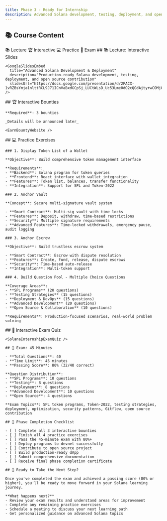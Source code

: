 ```yaml
---
title: Phase 3 - Ready for Internship
description: Advanced Solana development, testing, deployment, and open source contribution
---
```


## 📚 Course Content

<TabbedContent defaultTab="lecture">
  <TabList>
    <Tab value="lecture">📚 Lecture</Tab>
    <Tab value="interactive">🏆 Interactive</Tab>
    <Tab value="practice">💻 Practice</Tab>
    <Tab value="exam">📝 Exam</Tab>
  </TabList>

  <TabContent value="lecture">
    ## 📚 Lecture: Interactive Slides

    <GoogleSlidesEmbed
      title="Advanced Solana Development & Deployment"
      description="Production-ready Solana development, testing, deployment, and open source contribution"
      slidesUrl="https://docs.google.com/presentation/d/2PACX-1vRZBsYmja1nlttRCL9J71ICnVaBxdGCpSj_LUCtWLsD_Uc53Lme0dO2cQGdAjtyrwCOMj0vJIBgRaso"
    />
  </TabContent>

  <TabContent value="interactive">
    ## 🏆 Interactive Bounties

    **Required**: 3 bounties

    _Details will be announced later_

    <EarnBountyWebsite />
  </TabContent>

  <TabContent value="practice">
    ## 💻 Practice Exercises

    ### 1. Display Token List of a Wallet

    **Objective**: Build comprehensive token management interface

    **Requirements**:
    - **Backend**: Solana program for token queries
    - **Frontend**: React interface with wallet integration
    - **Features**: Token list, balances, transfer functionality
    - **Integration**: Support for SPL and Token-2022

    ### 2. Anchor Vault

    **Concept**: Secure multi-signature vault system

    - **Smart Contract**: Multi-sig vault with time locks
    - **Features**: Deposit, withdraw, time-based restrictions
    - **Security**: Multiple signature requirements
    - **Advanced Features**: Time-locked withdrawals, emergency pause, audit logging

    ### 3. Anchor Escrow

    **Objective**: Build trustless escrow system

    - **Smart Contract**: Escrow with dispute resolution
    - **Features**: Create, fund, release, dispute escrows
    - **Security**: Time-based auto-release
    - **Integration**: Multi-token support

    ### 4. Build Question Pool - Multiple Choice Questions

    **Coverage Areas**:
    - **SPL Programs** (20 questions)
    - **Testing Strategies** (15 questions)
    - **Deployment & DevOps** (15 questions)
    - **Advanced Development** (20 questions)
    - **Open Source & Collaboration** (10 questions)

    **Requirements**: Production-focused scenarios, real-world problem solving
  </TabContent>

  <TabContent value="exam">
    ## 📝 Interactive Exam Quiz

    <SolanaInternshipExamQuiz />

    ## 📝 Exam: 45 Minutes

    - **Total Questions**: 40
    - **Time Limit**: 45 minutes
    - **Passing Score**: 80% (32/40 correct)

    **Question Distribution**:
    - **SPL Programs**: 10 questions
    - **Testing**: 8 questions
    - **Deployment**: 8 questions
    - **Advanced Development**: 10 questions
    - **Open Source**: 4 questions

    **Exam Topics**: SPL token programs, Token-2022, testing strategies, deployment, optimization, security patterns, Gitflow, open source contribution

    ## 🎯 Phase Completion Checklist

    - [ ] Complete all 3 interactive bounties
    - [ ] Finish all 4 practice exercises
    - [ ] Pass the 45-minute exam with 80%+
    - [ ] Deploy programs to devnet successfully
    - [ ] Contribute to open source project
    - [ ] Build production-ready dApp
    - [ ] Submit comprehensive documentation
    - [ ] Receive final phase completion certificate

    ## 🎯 Ready to Take the Next Step?

    Once you've completed the exam and achieved a passing score (80% or higher), you'll be ready to move forward in your Solana learning journey. 

    **What happens next?**
    - Review your exam results and understand areas for improvement
    - Complete any remaining practice exercises
    - Schedule a meeting to discuss your next learning path
    - Get personalized guidance on advanced Solana topics
  </TabContent>
</TabbedContent>
